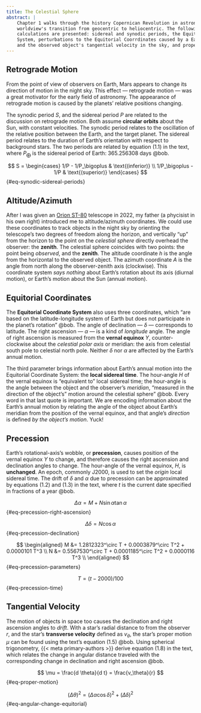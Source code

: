 ```yaml
---
title: The Celestial Sphere
abstract: |
    Chapter 1 walks through the history Copernican Revolution in astronomy --- our 
    worldview's transition from geocentric to heliocentric. The following approximate 
    calculations are presented: sidereal and synodic periods, the Equitorial Coordinate 
    System, perturbations to the Equitorial Coorrdinates caused by a Earth's precession
    and the observed object's tangential velocity in the sky, and proper time.
---
```


## Retrograde Motion {#sec-retrograde}

From the point of view of observers on Earth, Mars appears to change its direction of 
motion in the night sky. This effect --- retrograde motion --- was a great motivator
for the early field of astronomy. The appearance of retrograde motion is caused by the 
planets' relative positions changing. 

The synodic period $S$, and the sidereal period $P$ are related to the discussion on 
retrograde motion. Both assume **circular orbits** about the Sun, with constant velocities. 
The synodic period relates to the oscillation of the relative position between the Earth,
and the target planet. The sidereal period relates to the duration of Earth's orientation
with respect to background stars. The two periods are related by equation (1.1) in the text,
where $P_\bigoplus$ is the sidereal period of Earth: $365.256308$ days @bob.

$$
S = \begin{cases}
1/P - 1/P_\bigoplus & \text{(inferior)} \\
1/P_\bigoplus - 1/P & \text{(superior)}
\end{cases}
$$ {#eq-synodic-sidereal-periods}

## Altitude/Azimuth {#sec-alt-az}

After I was given an [Orion ST-80](https://www.google.com/search?client=safari&rls=en&q=orion+st-80&ie=UTF-8&oe=UTF-8)
telescope in 2022, my father (a phycisist in his own right) introduced me to altitude/azimuth 
coordinates. We could use these coordinates to track objects in the night sky by orienting the 
telescope's two degrees of freedom along the horizon, and vertically "up" from the horizon to
the point on the _celestial sphere_ directly overhead the observer: the **zenith**. The 
celestial sphere coincides with two points: the point being _observed_, and the __zenith__.
The altitude coordinate $h$ is the angle from the horizontal to the observed object. The azimuth
coordinate $A$ is the angle from north along the observer-zenith axis (clockwise).
This coordinate system _says nothing_ about Earth's rotation about its axis (diurnal motion), 
or Earth's motion about the Sun (annual motion). 

## Equitorial Coordinates {#sec-equitorial}

The **Equitorial Coordinate System** also uses three coordinates, which "are based on the
latitude-longitude system of Earth but does not participate in the planet's rotation" 
@bob. The angle of declination --- $\delta$ --- corresponds to latitude. The right ascension
--- $\alpha$ --- is a kind of _longitude_ angle. The angle of right ascension is measured 
from the **vernal equinox** $\Upsilon$, counter-clockwise about the _celestial polar axis_ or meridian: 
the axis from celestial south pole to celestial north pole. Neither $\delta$ nor $\alpha$ are 
affected by the Earth's annual motion. 

The third parameter brings information about Earth's annual motion into the Equitorial 
Coordinate System: the **local sidereal time**. The hour-angle $H$
of the vernal equinox is "equivalent to" local sidereal time; the hour-angle is the angle
between the object and the observer's _meridian_, "measured in the direction of the object's"
motion around the celestial sphere" @bob. Every word in that last quote is important. We 
are encoding information about the Earth's annual motion by relating the angle of the 
object about Earth's meridian from the position of the vernal equinox, and that angle's 
_direction_ is defined _by the object's motion_. Yuck!

## Precession {#sec-precession}

Earth's rotational-axis's wobble, or **precession**, causes position of the vernal equinox
$\Upsilon$ to change, and therefore causes the right ascension and declination angles to 
change. The hour-angle of the vernal equinox, $H$, is **unchanged**. An epoch, commonly
J2000, is used to set the _origin_ local sidereal time. The drift of $\delta$ and $\alpha$
due to precession can be approximated by equations (1.2) and (1.3) in the text, where $t$
is the current date specified in fractions of a year @bob.

$$
\Delta\alpha = M + N \sin\alpha \tan\alpha
$$ {#eq-precession-right-ascension}

$$
\Delta\delta = N \cos\alpha
$$ {#eq-precession-declination}

$$
\begin{aligned}
M &= 1.2812323^\circ T + 0.0003879^\circ T^2 + 0.0000101 T^3 \\
N &= 0.5567530^\circ T + 0.0001185^\circ T^2 + 0.0000116 T^3 \\
\end{aligned}
$$ {#eq-precession-parameters}

$$
T = (t - 2000) / 100
$$ {#eq-precession-time}

## Tangential Velocity {#sec-tangential-velocity}

The motion of objects in space too causes the declination and right ascension angles
to _drift_. With a star's radial distance to from the observer $r$, and
the star's **transverse velocity** defined as $v_\theta$, the star's proper motion $\mu$ 
can be found using the text's equation (1.5) @bob. 
Using spherical trigonometry, {{< meta primary-authors >}} derive equation (1.8) in the 
text, which relates the change in angular distance traveled with the corresponding change
in declination and right ascension @bob.

$$
\mu = \frac{d \theta}{d t} = \frac{v_\theta}{r}
$$ {#eq-proper-motion}

$$
(\Delta \theta)^2 = (\Delta \alpha \cos\delta)^2 + (\Delta \delta)^2
$$ {#eq-angular-change-equitorial}